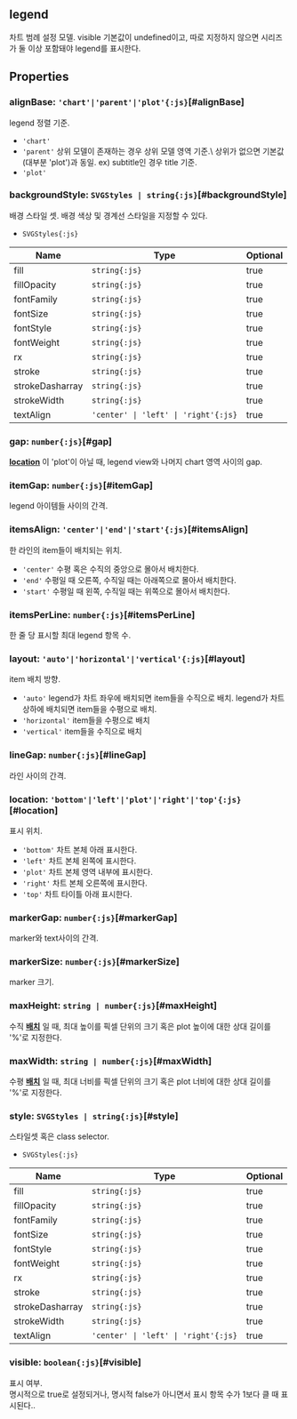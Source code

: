 ## legend
차트 범례 설정 모델.
visible 기본값이 undefined이고,
따로 지정하지 않으면 시리즈가 둘 이상 포함돼야 legend를 표시한다.
## Properties

### alignBase: `'chart'|'parent'|'plot'{:js}`[#alignBase]
legend 정렬 기준.  
- `'chart'` 
- `'parent'` 상위 모델이 존재하는 경우 상위 모델 영역 기준.\  상위가 없으면 기본값(대부분 'plot')과 동일.  ex) subtitle인 경우 title 기준.
- `'plot'` 

<DefaultValue value="'plot'" contents=""></DefaultValue>
### backgroundStyle: `SVGStyles | string{:js}`[#backgroundStyle]
배경 스타일 셋.
배경 색상 및 경계선 스타일을 지정할 수 있다.  
- `SVGStyles{:js}` 

| Name | Type | Optional |  
| ----- | ----- | ----- |  
| fill | `string{:js}` | true |  
| fillOpacity | `string{:js}` | true |  
| fontFamily | `string{:js}` | true |  
| fontSize | `string{:js}` | true |  
| fontStyle | `string{:js}` | true |  
| fontWeight | `string{:js}` | true |  
| rx | `string{:js}` | true |  
| stroke | `string{:js}` | true |  
| strokeDasharray | `string{:js}` | true |  
| strokeWidth | `string{:js}` | true |  
| textAlign | `'center' \| 'left' \| 'right'{:js}` | true |
### gap: `number{:js}`[#gap]
**[location](#location)** 이 'plot'이 아닐 때,
legend view와 나머지 chart 영역 사이의 gap.  
<DefaultValue value="6" contents=""></DefaultValue>
### itemGap: `number{:js}`[#itemGap]
legend 아이템들 사이의 간격.  
<DefaultValue value="8" contents=""></DefaultValue>
### itemsAlign: `'center'|'end'|'start'{:js}`[#itemsAlign]
한 라인의 item들이 배치되는 위치.  
- `'center'` 수평 혹은 수직의 중앙으로 몰아서 배치한다.
- `'end'` 수평일 때 오른쪽, 수직일 때는 아래쪽으로 몰아서 배치한다.
- `'start'` 수평일 때 왼쪽, 수직일 때는 위쪽으로 몰아서 배치한다.

<DefaultValue value="'center'" contents=""></DefaultValue>
### itemsPerLine: `number{:js}`[#itemsPerLine]
한 줄 당 표시할 최대 legend 항목 수.  

### layout: `'auto'|'horizontal'|'vertical'{:js}`[#layout]
item 배치 방향.  
- `'auto'` legend가 차트 좌우에 배치되면 item들을 수직으로 배치.  legend가 차트 상하에 배치되면 item들을 수평으로 배치.
- `'horizontal'` item들을 수평으로 배치
- `'vertical'` item들을 수직으로 배치

<DefaultValue value="'auto'" contents=""></DefaultValue>
### lineGap: `number{:js}`[#lineGap]
라인 사이의 간격.  
<DefaultValue value="4" contents=""></DefaultValue>
### location: `'bottom'|'left'|'plot'|'right'|'top'{:js}`[#location]
표시 위치.  
- `'bottom'` 차트 본체 아래 표시한다.
- `'left'` 차트 본체 왼쪽에 표시한다.
- `'plot'` 차트 본체 영역 내부에 표시한다.
- `'right'` 차트 본체 오른쪽에 표시한다.
- `'top'` 차트 타이틀 아래 표시한다.

<DefaultValue value="'bottom'" contents=""></DefaultValue>
### markerGap: `number{:js}`[#markerGap]
marker와 text사이의 간격.  
<DefaultValue value="4" contents=""></DefaultValue>
### markerSize: `number{:js}`[#markerSize]
marker 크기.  
<DefaultValue value="10" contents="픽셀."></DefaultValue>
### maxHeight: `string | number{:js}`[#maxHeight]
수직  **[배치](#layout)** 일 때,
최대 높이를 픽셀 단위의 크기 혹은 plot 높이에 대한 상대 길이를 '%'로 지정한다.  

### maxWidth: `string | number{:js}`[#maxWidth]
수평  **[배치](#layout)** 일 때,
최대 너비를 픽셀 단위의 크기 혹은 plot 너비에 대한 상대 길이를 '%'로 지정한다.  

### style: `SVGStyles | string{:js}`[#style]
스타일셋 혹은 class selector.  
- `SVGStyles{:js}` 

| Name | Type | Optional |  
| ----- | ----- | ----- |  
| fill | `string{:js}` | true |  
| fillOpacity | `string{:js}` | true |  
| fontFamily | `string{:js}` | true |  
| fontSize | `string{:js}` | true |  
| fontStyle | `string{:js}` | true |  
| fontWeight | `string{:js}` | true |  
| rx | `string{:js}` | true |  
| stroke | `string{:js}` | true |  
| strokeDasharray | `string{:js}` | true |  
| strokeWidth | `string{:js}` | true |  
| textAlign | `'center' \| 'left' \| 'right'{:js}` | true |
### visible: `boolean{:js}`[#visible]
표시 여부.  
명시적으로 true로 설정되거나, 명시적 false가 아니면서 표시 항목 수가 1보다 클 때 표시된다..\
<FiddleLink label="Legend Visible" href="https:/jsfiddle.net/gh/get/library/pure/realgrid/realchart-demo/tree/master/common/legend-visible"/>  
<DefaultValue value="undefined" contents=""></DefaultValue>